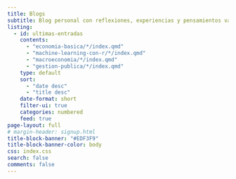 ```yaml
---
title: Blogs
subtitle: Blog personal con reflexiones, experiencias y pensamientos variados.
listing:
  - id: ultimas-entradas
    contents: 
      - "economia-basica/*/index.qmd"
      - "machine-learning-con-r/*/index.qmd"
      - "macroeconomia/*/index.qmd"
      - "gestion-publica/*/index.qmd"
    type: default
    sort: 
      - "date desc"
      - "title desc"
    date-format: short
    filter-ui: true
    categories: numbered
    feed: true
page-layout: full
# margin-header: signup.html
title-block-banner: "#EDF3F9"
title-block-banner-color: body
css: index.css
search: false
comments: false
---
```


